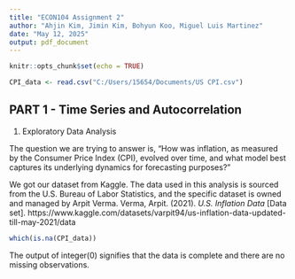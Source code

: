 ---
title: "ECON104 Assignment 2"
author: "Ahjin Kim, Jimin Kim, Bohyun Koo, Miguel Luis Martinez"
date: "May 12, 2025"
output: pdf_document
---

```{r setup, include=FALSE}
knitr::opts_chunk$set(echo = TRUE)
```

```{r}
CPI_data <- read.csv("C:/Users/15654/Documents/US CPI.csv")
```

## PART 1 - Time Series and Autocorrelation

1. Exploratory Data Analysis

\textcolor{blue}{(a) Briefly discuss the question you are trying to answer.}

The question we are trying to answer is, "How was inflation, as measured by the Consumer Price Index (CPI), evolved over time, and what model best captures its underlying dynamics for forecasting purposes?"

\textcolor{blue}{(b) Cite the dataset and give a summary of what the dataset is about; make sure it is a time-series.}

We got our dataset from Kaggle. The data used in this analysis is sourced from the U.S. Bureau of Labor Statistics, and the specific dataset is owned and managed by Arpit Verma. 
Verma, Arpit. (2021). *U.S. Inflation Data* [Data set]. https://www.kaggle.com/datasets/varpit94/us-inflation-data-updated-till-may-2021/data 


\textcolor{blue}{(c) First check for completeness and consistency of the data (if there are NAs or missing observations, replace with the value of the previous observation; make a note of this)}

```{r}
which(is.na(CPI_data))
```
The output of integer(0) signifies that the data is complete and there are no missing observations.

\textcolor{blue}{(d) Provide descriptive analyses of your variables. This should include the histogram with overlying density, boxplots, cross correlation. All figures/statistics must include comments.}





